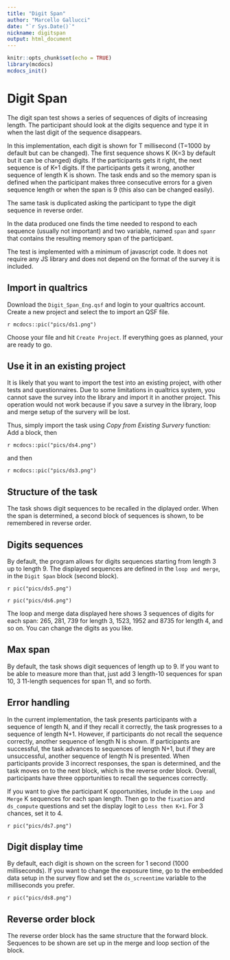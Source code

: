 ```yaml
---
title: "Digit Span"
author: "Marcello Gallucci"
date: "`r Sys.Date()`"
nickname: digitspan
output: html_document
---
```


```r
knitr::opts_chunk$set(echo = TRUE)
library(mcdocs)
mcdocs_init()
```

# Digit Span

The digit span test shows a series of sequences of digits of increasing length. The participant should look at the digits sequence and type it in when the last digit of the sequence disappears.

In this implementation, each digit is shown for T millisecond (T=1000 by default but can be changed). The first sequence shows K (K=3 by default but it can be changed) digits. If the participants gets it right, the next sequence is of K+1 digits. If the participants gets it wrong, another sequence of length K is shown. The task ends and so the memory span is defined when the participant makes three consecutive errors for a given sequence length or when the span is 9 (this also can be changed easily).

The same task is duplicated asking the participant to type the digit sequence in reverse order.

In the data produced one finds the time needed to respond to each sequence (usually not important) and two variable, named `span` and `spanr` that contains the resulting memory span of the participant.

The test is implemented with a minimum of javascript code. It does not require any JS library and does not depend on the format of the survey it is included.

## Import in qualtrics

Download the `Digit_Span_Eng.qsf` and login to your qualtrics account. Create a new project and select the to import an QSF file.

`r mcdocs::pic("pics/ds1.png")`

Choose your file and hit `Create Project`.  If everything goes as planned, your are ready to go. 

## Use it in an existing project

It is likely that you want to import the test into an existing project, with other tests and questionnaires. Due to some limitations in qualtrics system, you cannot save the survey into the library and import it in another project. This operation would not work because if you save a survey in the library, loop and merge setup of the survery will be lost. 

Thus, simply import the task using _Copy from Existing Survery_ function: Add a block, then 

`r mcdocs::pic("pics/ds4.png")`
 
 and then
 
 `r mcdocs::pic("pics/ds3.png")`


## Structure of the task

The task shows digit sequences to be recalled in the diplayed order. When the span is determined, a second block of sequences is shown, to be remembered in reverse order.


## Digits sequences


By default, the program allows for digits sequences starting from length 3 up to length 9. The displayed sequences are defined in the `loop and merge`, in the `Digit Span` block (second block). 

`r pic("pics/ds5.png")`

`r pic("pics/ds6.png")`

The loop and merge data displayed here shows 3 sequences of digits for each span: 265, 281, 739 for length 3, 1523, 1952 and  8735 for length 4, and so on. You can change the digits as you like. 

## Max span

By default, the task shows digit sequences of length up to 9. If you want to be able to measure more than that, just add 3 length-10 sequences for span 10, 3 11-length sequences for span 11, and so forth.


## Error handling

In the current implementation, the task presents participants with a sequence of length N, and if they recall it correctly, the task progresses to a sequence of length N+1. However, if participants do not recall the sequence correctly, another sequence of length N is shown. If participants are successful, the task advances to sequences of length N+1, but if they are unsuccessful, another sequence of length N is presented. When participants provide 3 incorrect responses, the span is determined, and the task moves on to the next block, which is the reverse order block. Overall, participants have three opportunities to recall the sequences correctly.

If you want to give the participant K opportunities, include in the `Loop and Merge` K sequences for each span length. Then go to the `fixation` and `ds_compute` questions and set the display logit to `Less then K+1`. For 3 chances, set it to 4.

`r pic("pics/ds7.png")`



## Digit display time

By default, each digit is shown on the screen for 1 second (1000 milliseconds). If you want to change the exposure time, go to the embedded data setup in the survey flow and set the `ds_screentime` variable to the milliseconds you prefer.

`r pic("pics/ds8.png")`


## Reverse order block

The reverse order block has the same structure that the forward block. Sequences to be shown are set up in the merge and loop section of the block.




